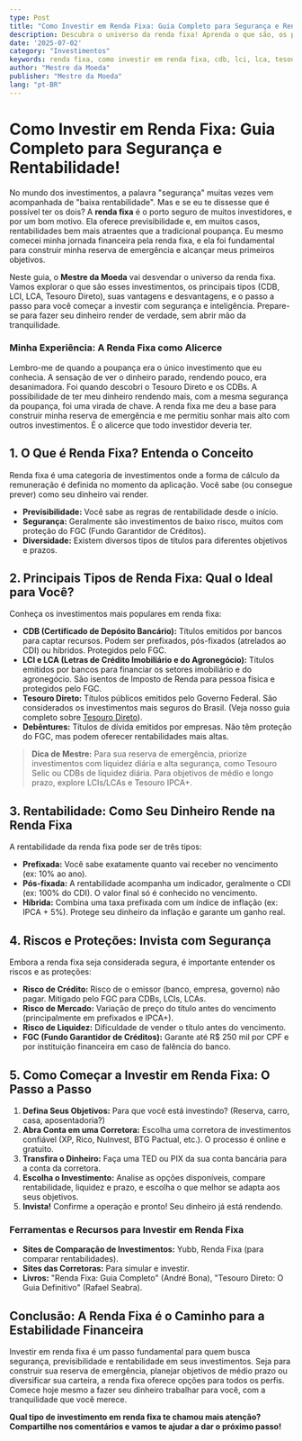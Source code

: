 ```yaml
---
type: Post
title: "Como Investir em Renda Fixa: Guia Completo para Segurança e Rentabilidade!"
description: Descubra o universo da renda fixa! Aprenda o que são, os principais tipos (CDB, LCI, LCA, Tesouro Direto) e como investir com segurança para alcançar seus objetivos.
date: '2025-07-02'
category: "Investimentos"
keywords: renda fixa, como investir em renda fixa, cdb, lci, lca, tesouro direto, investimentos seguros, rentabilidade
author: "Mestre da Moeda"
publisher: "Mestre da Moeda"
lang: "pt-BR"
---
```



# Como Investir em Renda Fixa: Guia Completo para Segurança e Rentabilidade!

No mundo dos investimentos, a palavra "segurança" muitas vezes vem acompanhada de "baixa rentabilidade". Mas e se eu te dissesse que é possível ter os dois? A **renda fixa** é o porto seguro de muitos investidores, e por um bom motivo. Ela oferece previsibilidade e, em muitos casos, rentabilidades bem mais atraentes que a tradicional poupança. Eu mesmo comecei minha jornada financeira pela renda fixa, e ela foi fundamental para construir minha reserva de emergência e alcançar meus primeiros objetivos.

Neste guia, o **Mestre da Moeda** vai desvendar o universo da renda fixa. Vamos explorar o que são esses investimentos, os principais tipos (CDB, LCI, LCA, Tesouro Direto), suas vantagens e desvantagens, e o passo a passo para você começar a investir com segurança e inteligência. Prepare-se para fazer seu dinheiro render de verdade, sem abrir mão da tranquilidade.

### Minha Experiência: A Renda Fixa como Alicerce

Lembro-me de quando a poupança era o único investimento que eu conhecia. A sensação de ver o dinheiro parado, rendendo pouco, era desanimadora. Foi quando descobri o Tesouro Direto e os CDBs. A possibilidade de ter meu dinheiro rendendo mais, com a mesma segurança da poupança, foi uma virada de chave. A renda fixa me deu a base para construir minha reserva de emergência e me permitiu sonhar mais alto com outros investimentos. É o alicerce que todo investidor deveria ter.

## 1. O Que é Renda Fixa? Entenda o Conceito

Renda fixa é uma categoria de investimentos onde a forma de cálculo da remuneração é definida no momento da aplicação. Você sabe (ou consegue prever) como seu dinheiro vai render.

*   **Previsibilidade:** Você sabe as regras de rentabilidade desde o início.
*   **Segurança:** Geralmente são investimentos de baixo risco, muitos com proteção do FGC (Fundo Garantidor de Créditos).
*   **Diversidade:** Existem diversos tipos de títulos para diferentes objetivos e prazos.

## 2. Principais Tipos de Renda Fixa: Qual o Ideal para Você?

Conheça os investimentos mais populares em renda fixa:

*   **CDB (Certificado de Depósito Bancário):** Títulos emitidos por bancos para captar recursos. Podem ser prefixados, pós-fixados (atrelados ao CDI) ou híbridos. Protegidos pelo FGC.
*   **LCI e LCA (Letras de Crédito Imobiliário e do Agronegócio):** Títulos emitidos por bancos para financiar os setores imobiliário e do agronegócio. São isentos de Imposto de Renda para pessoa física e protegidos pelo FGC.
*   **Tesouro Direto:** Títulos públicos emitidos pelo Governo Federal. São considerados os investimentos mais seguros do Brasil. (Veja nosso guia completo sobre [Tesouro Direto](/posts/6-tesouro-direto-completo)).
*   **Debêntures:** Títulos de dívida emitidos por empresas. Não têm proteção do FGC, mas podem oferecer rentabilidades mais altas.

> **Dica de Mestre:** Para sua reserva de emergência, priorize investimentos com liquidez diária e alta segurança, como Tesouro Selic ou CDBs de liquidez diária. Para objetivos de médio e longo prazo, explore LCIs/LCAs e Tesouro IPCA+.

<Ad slot="6922916787" />

## 3. Rentabilidade: Como Seu Dinheiro Rende na Renda Fixa

A rentabilidade da renda fixa pode ser de três tipos:

*   **Prefixada:** Você sabe exatamente quanto vai receber no vencimento (ex: 10% ao ano).
*   **Pós-fixada:** A rentabilidade acompanha um indicador, geralmente o CDI (ex: 100% do CDI). O valor final só é conhecido no vencimento.
*   **Híbrida:** Combina uma taxa prefixada com um índice de inflação (ex: IPCA + 5%). Protege seu dinheiro da inflação e garante um ganho real.

## 4. Riscos e Proteções: Invista com Segurança

Embora a renda fixa seja considerada segura, é importante entender os riscos e as proteções:

*   **Risco de Crédito:** Risco de o emissor (banco, empresa, governo) não pagar. Mitigado pelo FGC para CDBs, LCIs, LCAs.
*   **Risco de Mercado:** Variação de preço do título antes do vencimento (principalmente em prefixados e IPCA+).
*   **Risco de Liquidez:** Dificuldade de vender o título antes do vencimento.
*   **FGC (Fundo Garantidor de Créditos):** Garante até R$ 250 mil por CPF e por instituição financeira em caso de falência do banco.

## 5. Como Começar a Investir em Renda Fixa: O Passo a Passo

1.  **Defina Seus Objetivos:** Para que você está investindo? (Reserva, carro, casa, aposentadoria?)
2.  **Abra Conta em uma Corretora:** Escolha uma corretora de investimentos confiável (XP, Rico, NuInvest, BTG Pactual, etc.). O processo é online e gratuito.
3.  **Transfira o Dinheiro:** Faça uma TED ou PIX da sua conta bancária para a conta da corretora.
4.  **Escolha o Investimento:** Analise as opções disponíveis, compare rentabilidade, liquidez e prazo, e escolha o que melhor se adapta aos seus objetivos.
5.  **Invista!** Confirme a operação e pronto! Seu dinheiro já está rendendo.

### Ferramentas e Recursos para Investir em Renda Fixa

*   **Sites de Comparação de Investimentos:** Yubb, Renda Fixa (para comparar rentabilidades).
*   **Sites das Corretoras:** Para simular e investir.
*   **Livros:** "Renda Fixa: Guia Completo" (André Bona), "Tesouro Direto: O Guia Definitivo" (Rafael Seabra).

## Conclusão: A Renda Fixa é o Caminho para a Estabilidade Financeira

Investir em renda fixa é um passo fundamental para quem busca segurança, previsibilidade e rentabilidade em seus investimentos. Seja para construir sua reserva de emergência, planejar objetivos de médio prazo ou diversificar sua carteira, a renda fixa oferece opções para todos os perfis. Comece hoje mesmo a fazer seu dinheiro trabalhar para você, com a tranquilidade que você merece.

**Qual tipo de investimento em renda fixa te chamou mais atenção? Compartilhe nos comentários e vamos te ajudar a dar o próximo passo!**